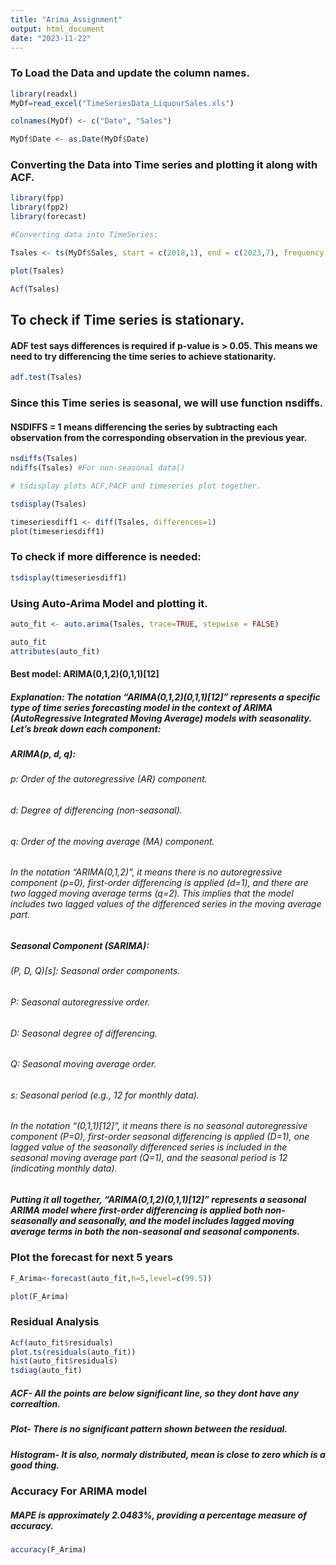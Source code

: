 ```yaml
---
title: "Arima_Assignment"
output: html_document
date: "2023-11-22"
---
```


### To Load the Data and update the column names.
```r
library(readxl)
MyDf=read_excel("TimeSeriesData_LiquourSales.xls")

colnames(MyDf) <- c("Date", "Sales")

MyDf$Date <- as.Date(MyDf$Date)
```


### Converting the Data into Time series and plotting it along with ACF.
```r
library(fpp)
library(fpp2)
library(forecast)

#Converting data into TimeSeries:

Tsales <- ts(MyDf$Sales, start = c(2018,1), end = c(2023,7), frequency = 12)

plot(Tsales)

Acf(Tsales)
```

## To check if Time series is stationary.

#### ADF test says differences is required if p-value is > 0.05. This means we need to try differencing the time series to achieve stationarity.

```r
adf.test(Tsales)
```


### Since this Time series is seasonal, we will use function nsdiffs.
#### NSDIFFS = 1 means differencing the series by subtracting each observation from the corresponding observation in the previous year. 
```r
nsdiffs(Tsales)
ndiffs(Tsales) #For non-seasonal data()

# tsdisplay plots ACF,PACF and timeseries plot together.

tsdisplay(Tsales)

timeseriesdiff1 <- diff(Tsales, differences=1)
plot(timeseriesdiff1)

```

### To check if more difference is needed:

```r
tsdisplay(timeseriesdiff1)
```

### Using Auto-Arima Model and plotting it.


```r
auto_fit <- auto.arima(Tsales, trace=TRUE, stepwise = FALSE)

auto_fit
attributes(auto_fit)
```
#### Best model: ARIMA(0,1,2)(0,1,1)[12] 

##### Explanation: The notation "ARIMA(0,1,2)(0,1,1)[12]" represents a specific type of time series forecasting model in the context of ARIMA (AutoRegressive Integrated Moving Average) models with seasonality. Let's break down each component:

##### ARIMA(p, d, q): 
###### p: Order of the autoregressive (AR) component.
###### d: Degree of differencing (non-seasonal).
###### q: Order of the moving average (MA) component.
###### In the notation "ARIMA(0,1,2)", it means there is no autoregressive component (p=0), first-order differencing is applied (d=1), and there are two lagged moving average terms (q=2). This implies that the model includes two lagged values of the differenced series in the moving average part.

##### Seasonal Component (SARIMA):

###### (P, D, Q)[s]: Seasonal order components.
###### P: Seasonal autoregressive order.
###### D: Seasonal degree of differencing.
###### Q: Seasonal moving average order.
###### s: Seasonal period (e.g., 12 for monthly data).
###### In the notation "(0,1,1)[12]", it means there is no seasonal autoregressive component (P=0), first-order seasonal differencing is applied (D=1), one lagged value of the seasonally differenced series is included in the seasonal moving average part (Q=1), and the seasonal period is 12 (indicating monthly data).

##### Putting it all together, "ARIMA(0,1,2)(0,1,1)[12]" represents a seasonal ARIMA model where first-order differencing is applied both non-seasonally and seasonally, and the model includes lagged moving average terms in both the non-seasonal and seasonal components. 


### Plot the forecast for next 5 years

```r
F_Arima<-forecast(auto_fit,h=5,level=c(99.5))

plot(F_Arima)
```

### Residual Analysis
```r
Acf(auto_fit$residuals)
plot.ts(residuals(auto_fit))
hist(auto_fit$residuals)
tsdiag(auto_fit)
```
##### ACF- All the points are below significant line, so they dont have any correaltion.
##### Plot- There is no significant pattern shown between the residual.
##### Histogram- It is also, normaly distributed, mean is close to zero which is a good thing.
 
### Accuracy For ARIMA model

##### MAPE is approximately 2.0483%, providing a percentage measure of accuracy.
```r
accuracy(F_Arima)
```

